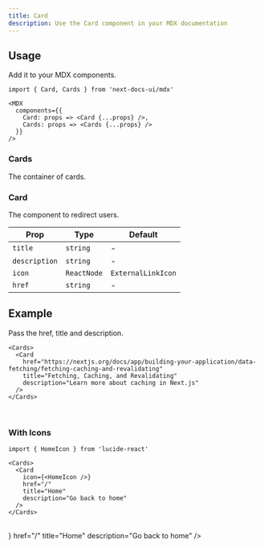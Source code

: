 ```yaml
---
title: Card
description: Use the Card component in your MDX documentation
---
```



## Usage

Add it to your MDX components.

```mdx {5-6}
import { Card, Cards } from 'next-docs-ui/mdx'

<MDX
  components={{
    Card: props => <Card {...props} />,
    Cards: props => <Cards {...props} />
  }}
/>
```

### Cards

The container of cards.

### Card

The component to redirect users.

| Prop          | Type        | Default            |
| ------------- | ----------- | ------------------ |
| `title`       | `string`    | -                  |
| `description` | `string`    | -                  |
| `icon`        | `ReactNode` | `ExternalLinkIcon` |
| `href`        | `string`    | -                  |

## Example

Pass the href, title and description.

```mdx
<Cards>
  <Card
    href="https://nextjs.org/docs/app/building-your-application/data-fetching/fetching-caching-and-revalidating"
    title="Fetching, Caching, and Revalidating"
    description="Learn more about caching in Next.js"
  />
</Cards>
```

<br />
<Cards>
  <Card
    href="https://nextjs.org/docs/app/building-your-application/data-fetching/fetching-caching-and-revalidating"
    title="Fetching, Caching, and Revalidating"
    description="Learn more about caching in Next.js"
  />
</Cards>

### With Icons

```mdx
import { HomeIcon } from 'lucide-react'

<Cards>
  <Card
    icon={<HomeIcon />}
    href="/"
    title="Home"
    description="Go back to home"
  />
</Cards>
```

<br />

<Cards>
  <Card
    icon={<HomeIcon />}
    href="/"
    title="Home"
    description="Go back to home"
  />
</Cards>
